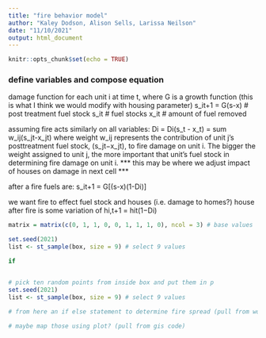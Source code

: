 ```yaml
---
title: "fire behavior model"
author: "Kaley Dodson, Alison Sells, Larissa Neilson"
date: "11/10/2021"
output: html_document
---
```


```r
knitr::opts_chunk$set(echo = TRUE)
```

### define variables and compose equation

damage function for each unit i at time t, where G is a growth function (this is what I think we would modify with housing parameter)
s_it+1 = G(s-x) # post treatment fuel stock
s_it # fuel stocks
x_it # amount of fuel removed

assuming fire acts similarly on all variables:
Di = Di(s_t - x_t) 
	= sum w_ij(s_jt-x_jt) where weight w_ij represents the contribution of unit j’s posttreatment fuel stock, (s_jt−x_jt), to fire damage on unit i. The bigger the weight assigned to unit j, the more important that unit’s fuel stock in determining fire damage on unit i.
*** this may be where we adjust impact of houses on damage in next cell ***

after a fire fuels are:
s_it+1 = G[(s-x)(1-Di)]


we want fire to effect fuel stock and houses (i.e. damage to homes?)
house after fire is some variation of hi,t+1 = hit(1−Di)




```r
matrix = matrix(c(0, 1, 1, 0, 0, 1, 1, 1, 0), ncol = 3) # base values 

set.seed(2021)
list <- st_sample(box, size = 9) # select 9 values

if 


# pick ten random points from inside box and put them in p
set.seed(2021)
list <- st_sample(box, size = 9) # select 9 values

# from here an if else statement to determine fire spread (pull from work code)
 
# maybe map those using plot? (pull from gis code) 
```



